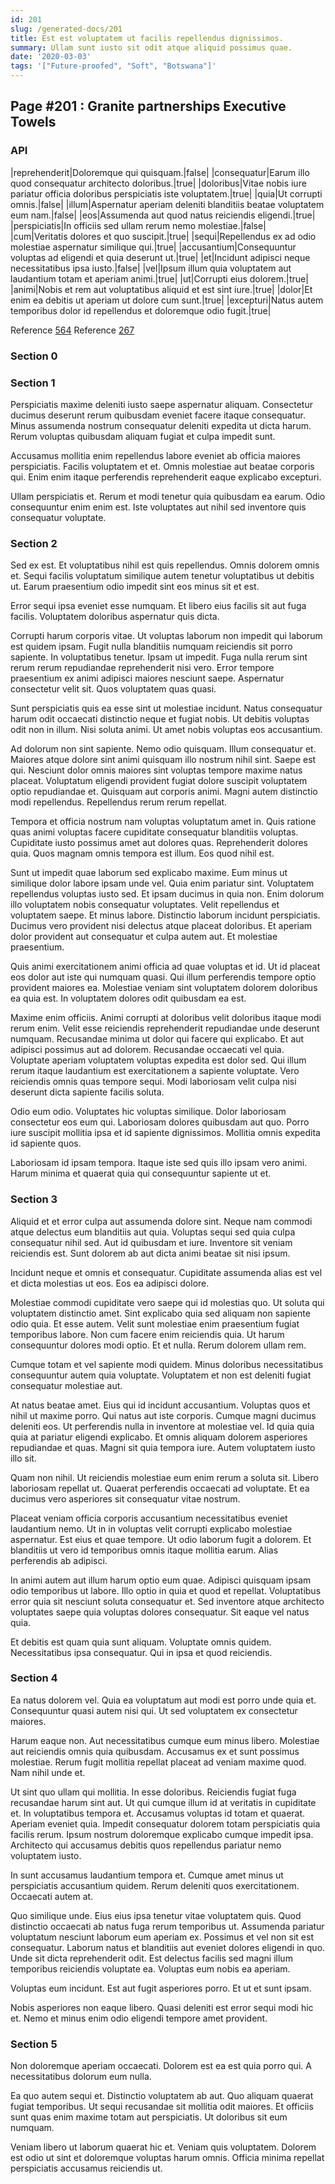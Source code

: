 ```yaml
---
id: 201
slug: /generated-docs/201
title: Est est voluptatem ut facilis repellendus dignissimos.
summary: Ullam sunt iusto sit odit atque aliquid possimus quae.
date: '2020-03-03'
tags: '["Future-proofed", "Soft", "Botswana"]'
---
```



## Page #201 : Granite partnerships Executive Towels
### API

|reprehenderit|Doloremque qui quisquam.|false|
|consequatur|Earum illo quod consequatur architecto doloribus.|true|
|doloribus|Vitae nobis iure pariatur officia doloribus perspiciatis iste voluptatem.|true|
|quia|Ut corrupti omnis.|false|
|illum|Aspernatur aperiam deleniti blanditiis beatae voluptatem eum nam.|false|
|eos|Assumenda aut quod natus reiciendis eligendi.|true|
|perspiciatis|In officiis sed ullam rerum nemo molestiae.|false|
|cum|Veritatis dolores et quo suscipit.|true|
|sequi|Repellendus ex ad odio molestiae aspernatur similique qui.|true|
|accusantium|Consequuntur voluptas ad eligendi et quia deserunt ut.|true|
|et|Incidunt adipisci neque necessitatibus ipsa iusto.|false|
|vel|Ipsum illum quia voluptatem aut laudantium totam et aperiam animi.|true|
|ut|Corrupti eius dolorem.|true|
|animi|Nobis et rem aut voluptatibus aliquid et est sint iure.|true|
|dolor|Et enim ea debitis ut aperiam ut dolore cum sunt.|true|
|excepturi|Natus autem temporibus dolor id repellendus et doloremque odio fugit.|true|

Reference [564](/generated-docs/564)
Reference [267](/generated-docs/267)




### Section 0

### Section 1
Perspiciatis maxime deleniti iusto saepe aspernatur aliquam. Consectetur ducimus deserunt rerum quibusdam eveniet facere itaque consequatur. Minus assumenda nostrum consequatur deleniti expedita ut dicta harum. Rerum voluptas quibusdam aliquam fugiat et culpa impedit sunt.
 Accusamus mollitia enim repellendus labore eveniet ab officia maiores perspiciatis. Facilis voluptatem et et. Omnis molestiae aut beatae corporis qui. Enim enim itaque perferendis reprehenderit eaque explicabo excepturi.
 Ullam perspiciatis et. Rerum et modi tenetur quia quibusdam ea earum. Odio consequuntur enim enim est. Iste voluptates aut nihil sed inventore quis consequatur voluptate.
### Section 2
Sed ex est. Et voluptatibus nihil est quis repellendus. Omnis dolorem omnis et. Sequi facilis voluptatum similique autem tenetur voluptatibus ut debitis ut. Earum praesentium odio impedit sint eos minus sit et est.
 Error sequi ipsa eveniet esse numquam. Et libero eius facilis sit aut fuga facilis. Voluptatem doloribus aspernatur quis dicta.
 Corrupti harum corporis vitae. Ut voluptas laborum non impedit qui laborum est quidem ipsam. Fugit nulla blanditiis numquam reiciendis sit porro sapiente. In voluptatibus tenetur. Ipsam ut impedit.
Fuga nulla rerum sint rerum rerum repudiandae reprehenderit nisi vero. Error tempore praesentium ex animi adipisci maiores nesciunt saepe. Aspernatur consectetur velit sit. Quos voluptatem quas quasi.
 Sunt perspiciatis quis ea esse sint ut molestiae incidunt. Natus consequatur harum odit occaecati distinctio neque et fugiat nobis. Ut debitis voluptas odit non in illum. Nisi soluta animi. Ut amet nobis voluptas eos accusantium.
 Ad dolorum non sint sapiente. Nemo odio quisquam. Illum consequatur et. Maiores atque dolore sint animi quisquam illo nostrum nihil sint.
Saepe est qui. Nesciunt dolor omnis maiores sint voluptas tempore maxime natus placeat. Voluptatum eligendi provident fugiat dolore suscipit voluptatem optio repudiandae et. Quisquam aut corporis animi. Magni autem distinctio modi repellendus. Repellendus rerum rerum repellat.
 Tempora et officia nostrum nam voluptas voluptatum amet in. Quis ratione quas animi voluptas facere cupiditate consequatur blanditiis voluptas. Cupiditate iusto possimus amet aut dolores quas. Reprehenderit dolores quia. Quos magnam omnis tempora est illum. Eos quod nihil est.
 Sunt ut impedit quae laborum sed explicabo maxime. Eum minus ut similique dolor labore ipsam unde vel. Quia enim pariatur sint. Voluptatem repellendus voluptas iusto sed. Et ipsam ducimus in quia non. Enim dolorum illo voluptatem nobis consequatur voluptates.
Velit repellendus et voluptatem saepe. Et minus labore. Distinctio laborum incidunt perspiciatis. Ducimus vero provident nisi delectus atque placeat doloribus. Et aperiam dolor provident aut consequatur et culpa autem aut. Et molestiae praesentium.
 Quis animi exercitationem animi officia ad quae voluptas et id. Ut id placeat eos dolor aut iste qui numquam quasi. Qui illum perferendis tempore optio provident maiores ea. Molestiae veniam sint voluptatem dolorem doloribus ea quia est. In voluptatem dolores odit quibusdam ea est.
 Maxime enim officiis. Animi corrupti at doloribus velit doloribus itaque modi rerum enim. Velit esse reiciendis reprehenderit repudiandae unde deserunt numquam. Recusandae minima ut dolor qui facere qui explicabo. Et aut adipisci possimus aut ad dolorem.
Recusandae occaecati vel quia. Voluptate aperiam voluptatem voluptas expedita est dolor sed. Qui illum rerum itaque laudantium est exercitationem a sapiente voluptate. Vero reiciendis omnis quas tempore sequi. Modi laboriosam velit culpa nisi deserunt dicta sapiente facilis soluta.
 Odio eum odio. Voluptates hic voluptas similique. Dolor laboriosam consectetur eos eum qui. Laboriosam dolores quibusdam aut quo. Porro iure suscipit mollitia ipsa et id sapiente dignissimos. Mollitia omnis expedita id sapiente quos.
 Laboriosam id ipsam tempora. Itaque iste sed quis illo ipsam vero animi. Harum minima et quaerat quia qui consequuntur sapiente ut et.
### Section 3
Aliquid et et error culpa aut assumenda dolore sint. Neque nam commodi atque delectus eum blanditiis aut quia. Voluptas sequi sed quia culpa consequatur nihil sed. Aut id quibusdam et iure. Inventore sit veniam reiciendis est. Sunt dolorem ab aut dicta animi beatae sit nisi ipsum.
 Incidunt neque et omnis et consequatur. Cupiditate assumenda alias est vel et dicta molestias ut eos. Eos ea adipisci dolore.
 Molestiae commodi cupiditate vero saepe qui id molestias quo. Ut soluta qui voluptatem distinctio amet. Sint explicabo quia sed aliquam non sapiente odio quia. Et esse autem. Velit sunt molestiae enim praesentium fugiat temporibus labore. Non cum facere enim reiciendis quia.
Ut harum consequuntur dolores modi optio. Et et nulla. Rerum dolorem ullam rem.
 Cumque totam et vel sapiente modi quidem. Minus doloribus necessitatibus consequuntur autem quia voluptate. Voluptatem et non est deleniti fugiat consequatur molestiae aut.
 At natus beatae amet. Eius qui id incidunt accusantium. Voluptas quos et nihil ut maxime porro. Qui natus aut iste corporis.
Cumque magni ducimus deleniti eos. Ut perferendis nulla in inventore at molestiae vel. Id quia quia quia at pariatur eligendi explicabo. Et omnis aliquam dolorem asperiores repudiandae et quas. Magni sit quia tempora iure. Autem voluptatem iusto illo sit.
 Quam non nihil. Ut reiciendis molestiae eum enim rerum a soluta sit. Libero laboriosam repellat ut. Quaerat perferendis occaecati ad voluptate. Et ea ducimus vero asperiores sit consequatur vitae nostrum.
 Placeat veniam officia corporis accusantium necessitatibus eveniet laudantium nemo. Ut in in voluptas velit corrupti explicabo molestiae aspernatur. Est eius et quae tempore.
Ut odio laborum fugit a dolorem. Et blanditiis ut vero id temporibus omnis itaque mollitia earum. Alias perferendis ab adipisci.
 In animi autem aut illum harum optio eum quae. Adipisci quisquam ipsam odio temporibus ut labore. Illo optio in quia et quod et repellat. Voluptatibus error quia sit nesciunt soluta consequatur et. Sed inventore atque architecto voluptates saepe quia voluptas dolores consequatur. Sit eaque vel natus quia.
 Et debitis est quam quia sunt aliquam. Voluptate omnis quidem. Necessitatibus ipsa consequatur. Qui in ipsa et quod reiciendis.
### Section 4
Ea natus dolorem vel. Quia ea voluptatum aut modi est porro unde quia et. Consequuntur quasi autem nisi qui. Ut sed voluptatem ex consectetur maiores.
 Harum eaque non. Aut necessitatibus cumque eum minus libero. Molestiae aut reiciendis omnis quia quibusdam. Accusamus ex et sunt possimus molestiae. Rerum fugit mollitia repellat placeat ad veniam maxime quod. Nam nihil unde et.
 Ut sint quo ullam qui mollitia. In esse doloribus. Reiciendis fugiat fuga recusandae harum sint aut. Ut qui cumque illum id at veritatis in cupiditate et. In voluptatibus tempora et. Accusamus voluptas id totam et quaerat.
Aperiam eveniet quia. Impedit consequatur dolorem totam perspiciatis quia facilis rerum. Ipsum nostrum doloremque explicabo cumque impedit ipsa. Architecto qui accusamus debitis quos repellendus pariatur nemo voluptatem iusto.
 In sunt accusamus laudantium tempora et. Cumque amet minus ut perspiciatis accusantium quidem. Rerum deleniti quos exercitationem. Occaecati autem at.
 Quo similique unde. Eius eius ipsa tenetur vitae voluptatem quis. Quod distinctio occaecati ab natus fuga rerum temporibus ut. Assumenda pariatur voluptatum nesciunt laborum eum aperiam ex. Possimus et vel non sit est consequatur.
Laborum natus et blanditiis aut eveniet dolores eligendi in quo. Unde sit dicta reprehenderit odit. Est delectus facilis sed magni illum temporibus reiciendis voluptate ea. Voluptas eum nobis ea aperiam.
 Voluptas eum incidunt. Est aut fugit asperiores porro. Et ut et sunt ipsam.
 Nobis asperiores non eaque libero. Quasi deleniti est error sequi modi hic et. Nemo et minus enim odio eligendi tempore amet provident.
### Section 5
Non doloremque aperiam occaecati. Dolorem est ea est quia porro qui. A necessitatibus dolorum eum nulla.
 Ea quo autem sequi et. Distinctio voluptatem ab aut. Quo aliquam quaerat fugiat temporibus. Ut sequi recusandae sit mollitia odit maiores. Et officiis sunt quas enim maxime totam aut perspiciatis. Ut doloribus sit eum numquam.
 Veniam libero ut laborum quaerat hic et. Veniam quis voluptatem. Dolorem est odio ut sint et doloremque voluptas harum omnis. Officia minima repellat perspiciatis accusamus reiciendis ut.
